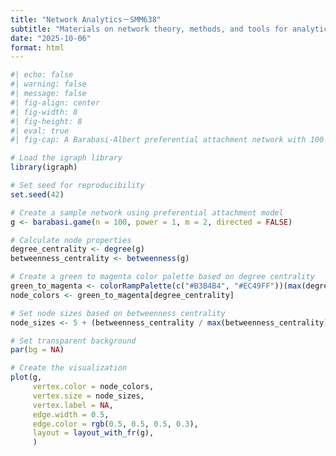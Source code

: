 ```yaml
---
title: "Network Analytics－SMM638"
subtitle: "Materials on network theory, methods, and tools for analytics students"
date: "2025-10-06"
format: html
---
```


```r
#| echo: false
#| warning: false
#| message: false
#| fig-align: center
#| fig-width: 8
#| fig-height: 8 
#| eval: true
#| fig-cap: A Barabasi-Albert preferential attachment network with 100 nodes - node size proportional to node degree

# Load the igraph library
library(igraph)

# Set seed for reproducibility
set.seed(42)

# Create a sample network using preferential attachment model
g <- barabasi.game(n = 100, power = 1, m = 2, directed = FALSE)

# Calculate node properties
degree_centrality <- degree(g)
betweenness_centrality <- betweenness(g)

# Create a green to magenta color palette based on degree centrality
green_to_magenta <- colorRampPalette(c("#B3B4B4", "#EC49FF"))(max(degree_centrality))
node_colors <- green_to_magenta[degree_centrality]

# Set node sizes based on betweenness centrality
node_sizes <- 5 + (betweenness_centrality / max(betweenness_centrality)) * 25

# Set transparent background
par(bg = NA)

# Create the visualization
plot(g, 
     vertex.color = node_colors,
     vertex.size = node_sizes,
     vertex.label = NA,
     edge.width = 0.5,
     edge.color = rgb(0.5, 0.5, 0.5, 0.3),
     layout = layout_with_fr(g),
     )
```


